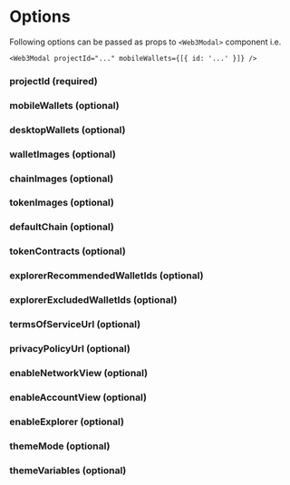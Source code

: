 
# Options

Following options can be passed as props to `<Web3Modal>` component i.e.

```tsx
<Web3Modal projectId="..." mobileWallets={[{ id: '...' }]} />
```

### projectId (required)

<ProjectIdPartial />

### mobileWallets (optional)

<MobileWalletsPartial />

### desktopWallets (optional)

<DesktopWalletsPartial />

### walletImages (optional)

<WalletImagesPartial />

### chainImages (optional)

<ChainImagesPartial />

### tokenImages (optional)

<TokenImagesPartial />

### defaultChain (optional)

<DefaultChainPartial />

### tokenContracts (optional)

<TokenContractsPartial />

### explorerRecommendedWalletIds (optional)

<ExplorerRecommendedWalletIdsPartial />

### explorerExcludedWalletIds (optional)

<ExplorerExcludedWalletIdsPartial />

### termsOfServiceUrl (optional)

<TermsOfServiceUrlPartial />

### privacyPolicyUrl (optional)

<PrivacyPolicyUrlPartial />

### enableNetworkView (optional)

<EnableNetworkViewPartial />

### enableAccountView (optional)

<EnableAccountViewPartial />

### enableExplorer (optional)

<EnableExplorerPartial />

### themeMode (optional)

<ThemeModePartial />

### themeVariables (optional)

<ThemeVariablesPartial />
